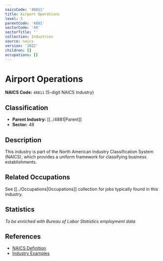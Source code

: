 ```yaml
---
naicsCode: '48811'
title: Airport Operations
level: 5
parentCode: '4881'
sectorCode: '48'
sectorTitle: ''
collection: Industries
source: naics
version: '2022'
children: []
occupations: []
---
```

# Airport Operations

**NAICS Code:** `48811` (5-digit NAICS Industry)

## Classification

- **Parent Industry:** [[../4881|Parent]]
- **Sector:** 48

## Description

This industry is part of the North American Industry Classification System (NAICS), which provides a uniform framework for classifying business establishments.

## Related Occupations

See [[../Occupations|Occupations]] collection for jobs typically found in this industry.

## Statistics

*To be enriched with Bureau of Labor Statistics employment data*

## References

- [NAICS Definition](https://www.census.gov/naics/)
- [Industry Examples](https://www.census.gov/naics/2022NAICS/)
